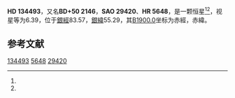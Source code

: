 {{Starbox begin
| name = HD 134493
}}
{{Starbox observe
| epoch = [[J2000.0|J2000.0]]
| constell = {{星座名待查}}<ref name=SIMBAD>{{cite web
 | url=http://simbad.u-strasbg.fr/simbad/sim-id?Ident=HR+5648
 | title =Pulsating variable Star
 | publisher=Centre de Données astronomiques de Strasbourg
 | work=SIMBAD
 | accessdate=2012-07-13}}</ref><ref name=DATA>{{cite web
 | url=http://vizier.u-strasbg.fr/viz-bin/VizieR-5?-out.add=.&-source=5050&-corr=PK=HR&-out.max=9999&HR=5648
 | title=VizieR Detailed Page
 | accessdate=2012-07-13
 | archive-date=2016-03-05
 | archive-url=https://web.archive.org/web/20160305230456/http://vizier.u-strasbg.fr/viz-bin/VizieR-5?-out.add=.&-source=5050&-corr=PK=HR&-out.max=9999&HR=5648
 | dead-url=no
 }}</ref>
| 星官 = 
| ra = {{RA|15|8|19.5}}<ref name=SIMBAD /><ref name=DATA />
| dec = {{DEC|+50|3|18}}<ref name=SIMBAD /><ref name=DATA />
| appmag_v = 6.39<ref name=SIMBAD /><ref name=DATA />
}}
{{Starbox character
| class = K0III<ref name=SIMBAD /><ref name=DATA />
| b-v = 1.03<ref name=SIMBAD /><ref name=DATA />
| u-b = <ref name=SIMBAD /><ref name=DATA />
| r-i = <ref name=SIMBAD /><ref name=DATA />
| variable = 
}}
{{Starbox astrometry
| radial_v = 
| prop_mo_ra = -29
| parallax = 
| p_error = 
}}
{{Starbox catalog
| names =BD+50 2146，[[SAO星表|SAO]] 29420，[[HD星表|HD]] 134493，[[HR星表|HR]] 5648}}
{{Starbox reference |Simbad=HR+5648}}
{{Starbox end}}

'''HD 134493'''，又名'''BD+50 2146'''，'''SAO 29420'''、'''HR 5648'''，是一颗恒星<ref name=SIMBAD /><ref name=DATA />，视星等为6.39，位于[[銀道座標系|銀經]]83.57，[[銀道座標系|銀緯]]55.29，其[[B1900.0|B1900.0]]坐标为赤經{{RA|15|5|9.1}}，赤緯{{DEC|+50|55.29|15}}。

== 参考文献 ==
{{reflist}}

{{star-stub}}

[[Category:HD和HDE天體|134493]]
[[Category:HR天體|5648]]
[[Category:SAO天體|29420]]